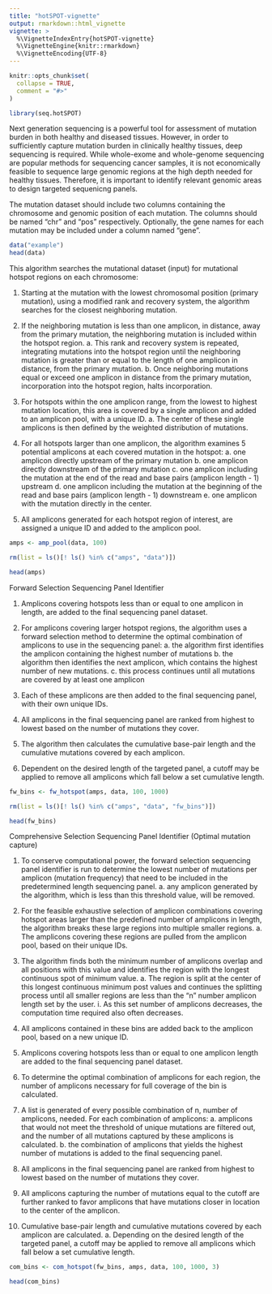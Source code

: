 ```yaml
---
title: "hotSPOT-vignette"
output: rmarkdown::html_vignette
vignette: >
  %\VignetteIndexEntry{hotSPOT-vignette}
  %\VignetteEngine{knitr::rmarkdown}
  %\VignetteEncoding{UTF-8}
---
```


```r
knitr::opts_chunk$set(
  collapse = TRUE,
  comment = "#>"
)
```

```r
library(seq.hotSPOT)
```

Next generation sequencing is a powerful tool for assessment of mutation burden in both healthy and diseased tissues. However, in order to sufficiently capture mutation burden in clinically healthy tissues, deep sequencing is required. While whole-exome and whole-genome sequencing are popular methods for sequencing cancer samples, it is not economically feasible to sequence large genomic regions at the high depth needed for healthy tissues. Therefore, it is important to identify relevant genomic areas to design targeted sequenicng panels.

The mutation dataset should include two columns containing the chromosome and genomic position of each mutation. The columns should be named "chr" and "pos" respectively. Optionally, the gene names for each mutation may be included under a column named "gene".


``` r
data("example")
head(data)
```


This algorithm searches the mutational dataset (input) for mutational hotspot regions on each chromosome:

  1.	Starting at the mutation with the lowest chromosomal position (primary mutation), using a modified     rank and recovery system, the algorithm searches for the closest neighboring mutation.

  2.	If the neighboring mutation is less than one amplicon, in distance, away from the primary mutation,     the neighboring mutation is included within the hotspot region.
    a.	This rank and recovery system is repeated, integrating mutations into the hotspot region until the           neighboring mutation is greater than or equal to the length of one amplicon in distance, from the             primary mutation.
    b.	Once neighboring mutations equal or exceed one amplicon in distance from the primary mutation,            incorporation into the hotspot region, halts incorporation.

  3.	For hotspots within the one amplicon range, from the lowest to highest mutation location, this area is     covered by a single amplicon and added to an amplicon pool, with a unique ID.
    a.	The center of these single amplicons is then defined by the weighted distribution of mutations.

  4.	For all hotspots larger than one amplicon, the algorithm examines 5 potential amplicons at each             covered mutation in the hotspot:
    a.	one amplicon directly upstream of the primary mutation
    b.	one amplicon directly downstream of the primary mutation
    c.	one amplicon including the mutation at the end of the read and base pairs (amplicon length - 1)             upstream
    d.	one amplicon including the mutation at the beginning of the read and base pairs (amplicon length -        1) downstream
    e.	one amplicon with the mutation directly in the center.

  5.	All amplicons generated for each hotspot region of interest, are assigned a unique ID and added to the     amplicon pool.


``` r
amps <- amp_pool(data, 100)

rm(list = ls()[! ls() %in% c("amps", "data")])

head(amps)
```


Forward Selection Sequencing Panel Identifier

  1.	Amplicons covering hotspots less than or equal to one amplicon in length, are added to the final        sequencing panel dataset.

  2.	For amplicons covering larger hotspot regions, the algorithm uses a forward selection method to         determine the optimal combination of amplicons to use in the sequencing panel:
    a.	the algorithm first identifies the amplicon containing the highest number of mutations
    b.	the algorithm then identifies the next amplicon, which contains the highest number of new mutations.
    c.	this process continues until all mutations are covered by at least one amplicon

  3.	Each of these amplicons are then added to the final sequencing panel, with their own unique IDs.

  4.	All amplicons in the final sequencing panel are ranked from highest to lowest based on the number of    mutations they cover.

  5.	The algorithm then calculates the cumulative base-pair length and the cumulative mutations covered by     each amplicon.

  6.	Dependent on the desired length of the targeted panel, a cutoff may be applied to remove all amplicons     which fall below a set cumulative length.

``` r
fw_bins <- fw_hotspot(amps, data, 100, 1000)

rm(list = ls()[! ls() %in% c("amps", "data", "fw_bins")])

head(fw_bins)
```

Comprehensive Selection Sequencing Panel Identifier (Optimal mutation capture)

  1.	To conserve computational power, the forward selection sequencing panel identifier is run to             determine the lowest number of mutations per amplicon (mutation frequency) that need to be included in     the predetermined length sequencing panel.
    a.	any amplicon generated by the algorithm, which is less than this threshold value, will be removed.

  2.	For the feasible exhaustive selection of amplicon combinations covering hotspot areas larger than the     predefined number of amplicons in length, the algorithm breaks these large regions into multiple             smaller regions.
    a.	The amplicons covering these regions are pulled from the amplicon pool, based on their unique IDs.

  3.	The algorithm finds both the minimum number of amplicons overlap and all positions with this value       and identifies the region with the longest continuous spot of minimum value.
    a.	The region is split at the center of this longest continuous minimum post values and continues the         splitting process until all smaller regions are less than the “n” number amplicon length set by the         user.
      i.	As this set number of amplicons decreases, the computation time required also often decreases.

  4.	All amplicons contained in these bins are added back to the amplicon pool, based on a new unique ID.

  5.	Amplicons covering hotspots less than or equal to one amplicon length are added to the final             sequencing panel dataset.

  6.	To determine the optimal combination of amplicons for each region, the number of amplicons necessary     for full coverage of the bin is calculated.

  7.	A list is generated of every possible combination of n, number of amplicons, needed. For each            combination of amplicons:
    a.	 amplicons that would not meet the threshold of unique mutations are filtered out, and the number        of all mutations captured by these amplicons is calculated.
    b.	the combination of amplicons that yields the highest number of mutations is added to the final             sequencing panel.

  8.	All amplicons in the final sequencing panel are ranked from highest to lowest based on the number of     mutations they cover.

  9.	All amplicons capturing the number of mutations equal to the cutoff are further ranked to favor        amplicons that have mutations closer in location to the center of the amplicon.

  10.	Cumulative base-pair length and cumulative mutations covered by each amplicon are calculated.
    a.	Depending on the desired length of the targeted panel, a cutoff may be applied to remove all             amplicons which fall below a set cumulative length.

``` r
com_bins <- com_hotspot(fw_bins, amps, data, 100, 1000, 3)

head(com_bins)
```
